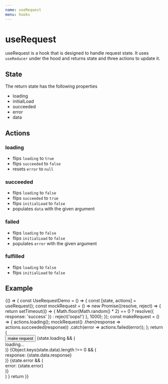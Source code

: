 ```yaml
---
name: useRequest
menu: hooks
---
```


# useRequest

useRequest is a hook that is designed to handle request state. It uses `useReducer` under the hood and returns state and three actions to update it.

## State

The return state has the following properties

- loading
- initialLoad
- succeeded
- error
- data

## Actions

### loading

- flips `loading` to `true`
- flips `succeeded` to `false`
- resets `error` to `null`

### succeeded

- flips `loading` to `false`
- flips `succeeded` to `true`
- flips `initialLoad` to `false`
- populates `data` with the given argument

### failed

- flips `loading` to `false`
- flips `initialLoad` to `false`
- populates `error` with the given argument

### fulfilled

- flips `loading` to `false`
- flips `initialLoad` to `false`

## Example


<Playground>
  {() => {
    const UseRequestDemo = () => {
      const [state, actions] = useRequest();
      const mockRequest = () => new Promise((resolve, reject) => {
        return setTimeout(() => {
          Math.floor(Math.random() * 2) == 0
            ? resolve({ response: 'success' })
            : reject('oops!')
        }, 1000);
      });
      const makeRequest = () => {
        actions.loading();
        mockRequest()
          .then(response => actions.succeeded(response))
          .catch(error => actions.failed(error));
      };
      return (
        <div>
          <button onClick={makeRequest}>
            make request
          </button>
          {state.loading && (
            <div>loading...</div>
          )}
          {Object.keys(state.data).length !== 0 && (
            <div>
              response: {state.data.response}
            </div>
          )}
          {state.error && (
            <div>error: {state.error}</div>
          )}
        </div>
      )
    }
    return <UseRequestDemo />
}}

</Playground>
